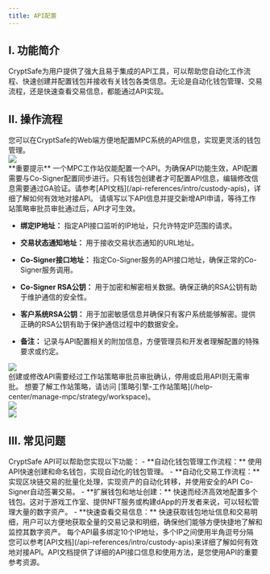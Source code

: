 ```yaml
---
title: API配置
---
```


## I. 功能简介

CryptSafe为用户提供了强大且易于集成的API工具，可以帮助您自动化工作流程、快速创建并配置钱包并接收有关钱包各类信息。无论是自动化钱包管理、交易流程，还是快速查看交易信息，都能通过API实现。

## II. 操作流程

<Steps>

<Step title="配置API">
您可以在CryptSafe的Web端方便地配置MPC系统的API信息，实现更灵活的钱包管理。

<div className="w-full flex items-center justify-center">
    <img src="/images/user-guide/startapiwebcn1.png"/>
</div>



<Warning>
**重要提示**
一个MPC工作站仅能配置一个API。为确保API功能生效，API配置需要与Co-Signer配置同步进行。只有钱包创建者才可配置API信息，编辑修改信息需要通过GA验证。请参考[API文档](/api-references/intro/custody-apis)，详细了解如何有效地对接API。
</Warning>

</Step>


<Step title="API字段填写">
请填写以下API信息并提交新增API申请，等待工作站策略审批员审批通过后，API才可生效。


* **绑定IP地址：** 指定API接口监听的IP地址，只允许特定IP范围的请求。

* **交易状态通知地址：** 用于接收交易状态通知的URL地址。

* **Co-Signer接口地址：** 指定Co-Signer服务的API接口地址，确保正常的Co-Signer服务调用。

* **Co-Signer RSA公钥：** 用于加密和解密相关数据。确保正确的RSA公钥有助于维护通信的安全性。

* **客户系统RSA公钥：** 用于加密敏感信息并确保只有客户系统能够解密。提供正确的RSA公钥有助于保护通信过程中的数据安全。

* **备注：** 记录与API配置相关的附加信息，方便管理员和开发者理解配置的特殊要求或约定。

<div className="w-full flex items-center justify-center">
    <img src="/images/user-guide/startapiwebcn2.png"/>
</div>


</Step>

<Step title="编辑或停用API">
创建或修改API需要经过工作站策略审批员审批确认，停用或启用API则无需审批。

<Tip> 
想要了解工作站策略，请访问 [策略引擎-工作站策略](/help-center/manage-mpc/strategy/workspace)。
</Tip>


<div className="w-full flex items-center justify-center">
    <img src="/images/user-guide/apiopencn.png"/>
</div>


<div className="w-full flex items-center justify-center">
    <img src="/images/user-guide/apiopencn.png"/>
</div>




</Step>
</Steps>

## III. 常见问题

<Accordion title="我可以使用CryptSafe API做什么？">
CryptSafe API可以帮助您实现以下功能：
- **自动化钱包管理工作流程：** 使用API快速创建和命名钱包，实现自动化的钱包管理。
- **自动化交易工作流程：** 实现区块链交易的批量化处理，实现资产的自动化转移，并使用安全的API Co-Signer自动签署交易。
- **扩展钱包和地址创建：** 快速而经济高效地配置多个钱包。这对于游戏工作室、提供NFT服务或构建dApp的开发者来说，可以轻松管理大量的数字资产。
- **快速查看交易信息：** 快速获取钱包地址信息和交易明细，用户可以方便地获取全量的交易记录和明细，确保他们能够方便快捷地了解和监控其数字资产。
</Accordion>

<Accordion title="如果我有多个IP地址，应如何配置？">
每个API最多绑定10个IP地址，多个IP之间使用半角逗号分隔
</Accordion>

<Accordion title="我如何使用API文档？">
您可以参考[API文档](/api-references/intro/custody-apis)来详细了解如何有效地对接API。API文档提供了详细的API接口信息和使用方法，是您使用API的重要参考资源。
</Accordion>

